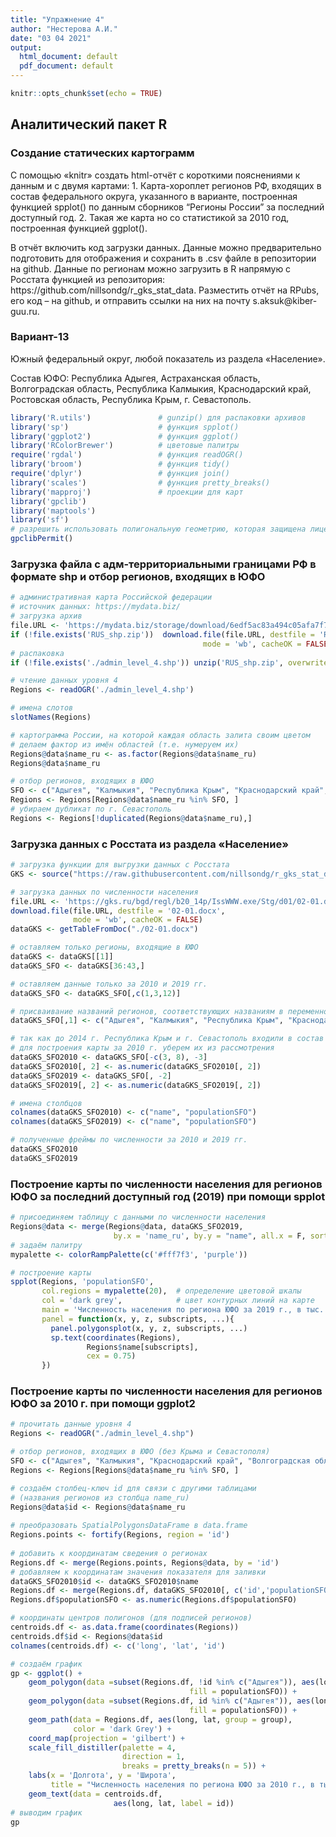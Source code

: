 ---
title: "Упражнение 4"
author: "Нестерова А.И."
date: "03 04 2021"
output:
  html_document: default
  pdf_document: default
---

```{r setup, include=FALSE}
knitr::opts_chunk$set(echo = TRUE)
```

## Аналитический пакет R

### Создание статических картограмм

С помощью «knitr» создать html-отчёт с короткими пояснениями к данным и с двумя картами:
1. Карта-хороплет регионов РФ, входящих в состав федерального округа, указанного в варианте, построенная функцией spplot() по данным сборников “Регионы России” за последний доступный год.
2. Такая же карта но со статистикой за 2010 год, построенная функцией ggplot().

В отчёт включить код загрузки данных. Данные можно предварительно подготовить для отображения и сохранить в .csv файле в репозитории на github. Данные по регионам можно загрузить в R напрямую с Росстата функцией из репозитория: https://github.com/nillsondg/r_gks_stat_data. Разместить отчёт на RPubs, его код – на github, и отправить ссылки на них на почту s.aksuk@kiber-guu.ru.

### Вариант-13

Южный федеральный округ, любой показатель из раздела «Население».

Состав ЮФО: Республика Адыгея, Астраханская область, Волгоградская область, Республика Калмыкия, Краснодарский край, Ростовская область, Республика Крым, г. Севастополь.

```{r Загрузка пакетов, warning = F, message = F}
library('R.utils')               # gunzip() для распаковки архивов 
library('sp')                    # функция spplot()
library('ggplot2')               # функция ggplot()
library('RColorBrewer')          # цветовые палитры
require('rgdal')                 # функция readOGR()
library('broom')                 # функция tidy()
require('dplyr')                 # функция join()
library('scales')                # функция pretty_breaks()
library('mapproj')               # проекции для карт
library('gpclib')
library('maptools')
library('sf')
# разрешить использовать полигональную геометрию, которая защищена лицензией 
gpclibPermit()
```

### Загрузка файла с адм-территориальными границами РФ в формате shp и отбор регионов, входящих в ЮФО

```{r Загрузка карты, warning = F, message = F}
# административная карта Российской федерации
# источник данных: https://mydata.biz/
# загрузка архив 
file.URL <- 'https://mydata.biz/storage/download/6edf5ac83a494c05afa7f7cf9399780f/%D0%90%D0%B4%D0%BC-%D1%82%D0%B5%D1%80%D1%80%D0%B8%D1%82%D0%BE%D1%80%D0%B8%D0%B0%D0%BB%D1%8C%D0%BD%D1%8B%D0%B5%20%D0%B3%D1%80%D0%B0%D0%BD%D0%B8%D1%86%D1%8B%20%D0%A0%D0%A4%20%D0%B2%20%D1%84%D0%BE%D1%80%D0%BC%D0%B0%D1%82%D0%B5%20SHP.zip'
if (!file.exists('RUS_shp.zip'))  download.file(file.URL, destfile = 'RUS_shp.zip',
                                           mode = 'wb', cacheOK = FALSE)
# распаковка
if (!file.exists('./admin_level_4.shp')) unzip('RUS_shp.zip', overwrite = T)

# чтение данных уровня 4
Regions <- readOGR('./admin_level_4.shp')

# имена слотов
slotNames(Regions)

# картограмма России, на которой каждая область залита своим цветом
# делаем фактор из имён областей (т.е. нумеруем их)
Regions@data$name_ru <- as.factor(Regions@data$name_ru)
Regions@data$name_ru

# отбор регионов, входящих в ЮФО
SFO <- c("Адыгея", "Калмыкия", "Республика Крым", "Краснодарский край", "Волгоградская область",                                 "Астраханская область", "Ростовская область", "Севастополь")
Regions <- Regions[Regions@data$name_ru %in% SFO, ]
# убираем дубликат по г. Севастополь
Regions <- Regions[!duplicated(Regions@data$name_ru),]
```

### Загрузка данных с Росстата из раздела «Население»

```{r Загрузка данных, warning = F, message = F}
# загрузка функции для выгрузки данных с Росстата
GKS <- source("https://raw.githubusercontent.com/nillsondg/r_gks_stat_data/master/gks.R")

# загрузка данных по численности населения
file.URL <- 'https://gks.ru/bgd/regl/b20_14p/IssWWW.exe/Stg/d01/02-01.docx'
download.file(file.URL, destfile = '02-01.docx',
              mode = 'wb', cacheOK = FALSE)
dataGKS <- getTableFromDoc("./02-01.docx")

# оставляем только регионы, входящие в ЮФО 
dataGKS <- dataGKS[[1]]
dataGKS_SFO <- dataGKS[36:43,]

# оставляем данные только за 2010 и 2019 гг.
dataGKS_SFO <- dataGKS_SFO[,c(1,3,12)]

# присваивание названий регионов, соответствующих названиям в переменной ru_name
dataGKS_SFO[,1] <- c("Адыгея", "Калмыкия", "Республика Крым", "Краснодарский край", "Волгоградская область",                                 "Астраханская область", "Ростовская область", "Севастополь")

# так как до 2014 г. Республика Крым и г. Севастополь входили в состав Украины, то 
# для построения карты за 2010 г. уберем их из рассмотрения
dataGKS_SFO2010 <- dataGKS_SFO[-c(3, 8), -3]
dataGKS_SFO2010[, 2] <- as.numeric(dataGKS_SFO2010[, 2])
dataGKS_SFO2019 <- dataGKS_SFO[, -2]
dataGKS_SFO2019[, 2] <- as.numeric(dataGKS_SFO2019[, 2])

# имена столбцов
colnames(dataGKS_SFO2010) <- c("name", "populationSFO")
colnames(dataGKS_SFO2019) <- c("name", "populationSFO")

# полученные фреймы по численности за 2010 и 2019 гг.
dataGKS_SFO2010
dataGKS_SFO2019
```

### Построение карты по численности населения для регионов ЮФО за последний доступный год (2019) при помощи spplot

```{r Карта 1, warning = F, message = F}
# присоединяем таблицу с данными по численности населения
Regions@data <- merge(Regions@data, dataGKS_SFO2019,
                       by.x = 'name_ru', by.y = "name", all.x = F, sort = F)
# задаём палитру
mypalette <- colorRampPalette(c('#fff7f3', 'purple'))

# построение карты
spplot(Regions, 'populationSFO', 
       col.regions = mypalette(20),  # определение цветовой шкалы
       col = 'dark grey',            # цвет контурных линий на карте
       main = 'Численность населения по региона ЮФО за 2019 г., в тыс. чел.',
       panel = function(x, y, z, subscripts, ...){
         panel.polygonsplot(x, y, z, subscripts, ...)
         sp.text(coordinates(Regions),
                 Regions$name[subscripts],
                 cex = 0.75)
       })
```

### Построение карты по численности населения для регионов ЮФО за 2010 г. при помощи ggplot2

```{r Карта 2, warning = F, message = F}
# прочитать данные уровня 4
Regions <- readOGR("./admin_level_4.shp")

# отбор регионов, входящих в ЮФО (без Крыма и Севастополя)
SFO <- c("Адыгея", "Калмыкия", "Краснодарский край", "Волгоградская область",                                 "Астраханская область", "Ростовская область")
Regions <- Regions[Regions@data$name_ru %in% SFO, ]

# создаём столбец-ключ id для связи с другими таблицами
# (названия регионов из столбца name_ru)
Regions@data$id <- Regions@data$name_ru
    
# преобразовать SpatialPolygonsDataFrame в data.frame
Regions.points <- fortify(Regions, region = 'id')
    
# добавить к координатам сведения о регионах
Regions.df <- merge(Regions.points, Regions@data, by = 'id')
# добавляем к координатам значения показателя для заливки
dataGKS_SFO2010$id <- dataGKS_SFO2010$name 
Regions.df <- merge(Regions.df, dataGKS_SFO2010[, c('id','populationSFO')])
Regions.df$populationSFO <- as.numeric(Regions.df$populationSFO)

# координаты центров полигонов (для подписей регионов)
centroids.df <- as.data.frame(coordinates(Regions))
centroids.df$id <- Regions@data$id
colnames(centroids.df) <- c('long', 'lat', 'id')

# создаём график
gp <- ggplot() + 
    geom_polygon(data =subset(Regions.df, !id %in% c("Адыгея")), aes(long, lat, group = group,
                                        fill = populationSFO)) +
    geom_polygon(data =subset(Regions.df, id %in% c("Адыгея")), aes(long, lat, group = group,
                                        fill = populationSFO)) +
    geom_path(data = Regions.df, aes(long, lat, group = group), 
              color = 'dark Grey') +
    coord_map(projection = 'gilbert') +
    scale_fill_distiller(palette = 4,
                         direction = 1,
                         breaks = pretty_breaks(n = 5)) +
    labs(x = 'Долгота', y = 'Широта', 
         title = "Численность населения по региона ЮФО за 2010 г., в тыс. чел.") +
    geom_text(data = centroids.df, 
                       aes(long, lat, label = id))
# выводим график
gp
```
